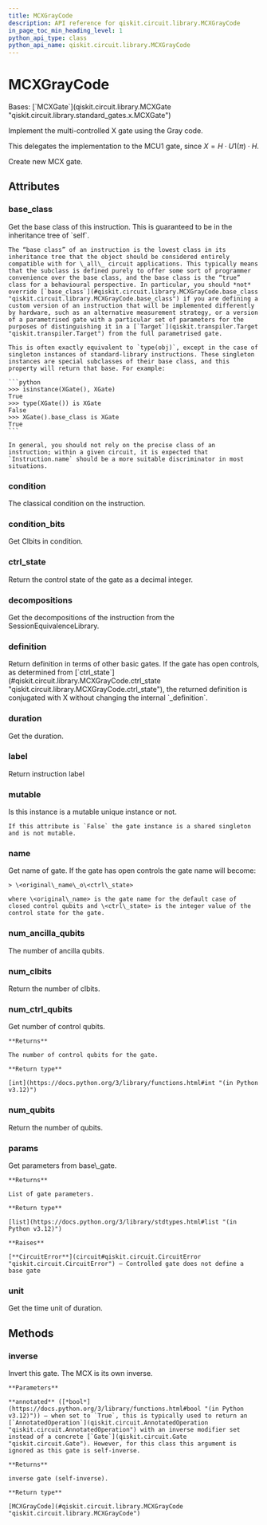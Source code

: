 ```yaml
---
title: MCXGrayCode
description: API reference for qiskit.circuit.library.MCXGrayCode
in_page_toc_min_heading_level: 1
python_api_type: class
python_api_name: qiskit.circuit.library.MCXGrayCode
---
```


# MCXGrayCode

<Class id="qiskit.circuit.library.MCXGrayCode" isDedicatedPage={true} github="https://github.com/Qiskit/qiskit/tree/main/qiskit/circuit/library/standard_gates/x.py#L1227-L1300" signature="qiskit.circuit.library.MCXGrayCode(num_ctrl_qubits=None, label=None, ctrl_state=None, *, duration=None, unit='dt', _base_label=None)">
  Bases: [`MCXGate`](qiskit.circuit.library.MCXGate "qiskit.circuit.library.standard_gates.x.MCXGate")

  Implement the multi-controlled X gate using the Gray code.

  This delegates the implementation to the MCU1 gate, since $X = H \cdot U1(\pi) \cdot H$.

  Create new MCX gate.

  ## Attributes

  ### base\_class

  <Attribute id="qiskit.circuit.library.MCXGrayCode.base_class">
    Get the base class of this instruction. This is guaranteed to be in the inheritance tree of `self`.

    The “base class” of an instruction is the lowest class in its inheritance tree that the object should be considered entirely compatible with for \_all\_ circuit applications. This typically means that the subclass is defined purely to offer some sort of programmer convenience over the base class, and the base class is the “true” class for a behavioural perspective. In particular, you should *not* override [`base_class`](#qiskit.circuit.library.MCXGrayCode.base_class "qiskit.circuit.library.MCXGrayCode.base_class") if you are defining a custom version of an instruction that will be implemented differently by hardware, such as an alternative measurement strategy, or a version of a parametrised gate with a particular set of parameters for the purposes of distinguishing it in a [`Target`](qiskit.transpiler.Target "qiskit.transpiler.Target") from the full parametrised gate.

    This is often exactly equivalent to `type(obj)`, except in the case of singleton instances of standard-library instructions. These singleton instances are special subclasses of their base class, and this property will return that base. For example:

    ```python
    >>> isinstance(XGate(), XGate)
    True
    >>> type(XGate()) is XGate
    False
    >>> XGate().base_class is XGate
    True
    ```

    In general, you should not rely on the precise class of an instruction; within a given circuit, it is expected that `Instruction.name` should be a more suitable discriminator in most situations.
  </Attribute>

  ### condition

  <Attribute id="qiskit.circuit.library.MCXGrayCode.condition">
    The classical condition on the instruction.
  </Attribute>

  ### condition\_bits

  <Attribute id="qiskit.circuit.library.MCXGrayCode.condition_bits">
    Get Clbits in condition.
  </Attribute>

  ### ctrl\_state

  <Attribute id="qiskit.circuit.library.MCXGrayCode.ctrl_state">
    Return the control state of the gate as a decimal integer.
  </Attribute>

  ### decompositions

  <Attribute id="qiskit.circuit.library.MCXGrayCode.decompositions">
    Get the decompositions of the instruction from the SessionEquivalenceLibrary.
  </Attribute>

  ### definition

  <Attribute id="qiskit.circuit.library.MCXGrayCode.definition">
    Return definition in terms of other basic gates. If the gate has open controls, as determined from [`ctrl_state`](#qiskit.circuit.library.MCXGrayCode.ctrl_state "qiskit.circuit.library.MCXGrayCode.ctrl_state"), the returned definition is conjugated with X without changing the internal `_definition`.
  </Attribute>

  ### duration

  <Attribute id="qiskit.circuit.library.MCXGrayCode.duration">
    Get the duration.
  </Attribute>

  ### label

  <Attribute id="qiskit.circuit.library.MCXGrayCode.label">
    Return instruction label
  </Attribute>

  ### mutable

  <Attribute id="qiskit.circuit.library.MCXGrayCode.mutable">
    Is this instance is a mutable unique instance or not.

    If this attribute is `False` the gate instance is a shared singleton and is not mutable.
  </Attribute>

  ### name

  <Attribute id="qiskit.circuit.library.MCXGrayCode.name">
    Get name of gate. If the gate has open controls the gate name will become:

    > \<original\_name\_o\<ctrl\_state>

    where \<original\_name> is the gate name for the default case of closed control qubits and \<ctrl\_state> is the integer value of the control state for the gate.
  </Attribute>

  ### num\_ancilla\_qubits

  <Attribute id="qiskit.circuit.library.MCXGrayCode.num_ancilla_qubits">
    The number of ancilla qubits.
  </Attribute>

  ### num\_clbits

  <Attribute id="qiskit.circuit.library.MCXGrayCode.num_clbits">
    Return the number of clbits.
  </Attribute>

  ### num\_ctrl\_qubits

  <Attribute id="qiskit.circuit.library.MCXGrayCode.num_ctrl_qubits">
    Get number of control qubits.

    **Returns**

    The number of control qubits for the gate.

    **Return type**

    [int](https://docs.python.org/3/library/functions.html#int "(in Python v3.12)")
  </Attribute>

  ### num\_qubits

  <Attribute id="qiskit.circuit.library.MCXGrayCode.num_qubits">
    Return the number of qubits.
  </Attribute>

  ### params

  <Attribute id="qiskit.circuit.library.MCXGrayCode.params">
    Get parameters from base\_gate.

    **Returns**

    List of gate parameters.

    **Return type**

    [list](https://docs.python.org/3/library/stdtypes.html#list "(in Python v3.12)")

    **Raises**

    [**CircuitError**](circuit#qiskit.circuit.CircuitError "qiskit.circuit.CircuitError") – Controlled gate does not define a base gate
  </Attribute>

  ### unit

  <Attribute id="qiskit.circuit.library.MCXGrayCode.unit">
    Get the time unit of duration.
  </Attribute>

  ## Methods

  ### inverse

  <Function id="qiskit.circuit.library.MCXGrayCode.inverse" github="https://github.com/Qiskit/qiskit/tree/main/qiskit/circuit/library/standard_gates/x.py#L1274-L1286" signature="inverse(annotated=False)">
    Invert this gate. The MCX is its own inverse.

    **Parameters**

    **annotated** ([*bool*](https://docs.python.org/3/library/functions.html#bool "(in Python v3.12)")) – when set to `True`, this is typically used to return an [`AnnotatedOperation`](qiskit.circuit.AnnotatedOperation "qiskit.circuit.AnnotatedOperation") with an inverse modifier set instead of a concrete [`Gate`](qiskit.circuit.Gate "qiskit.circuit.Gate"). However, for this class this argument is ignored as this gate is self-inverse.

    **Returns**

    inverse gate (self-inverse).

    **Return type**

    [MCXGrayCode](#qiskit.circuit.library.MCXGrayCode "qiskit.circuit.library.MCXGrayCode")
  </Function>
</Class>

